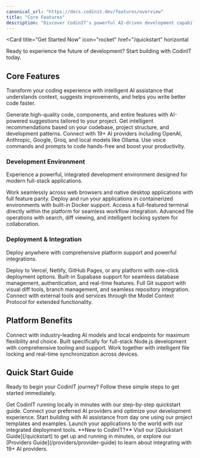 ```yaml
---
canonical_url: "https://docs.codinit.dev/features/overview"
title: "Core Features"
description: "Discover CodinIT's powerful AI-driven development capabilities that streamline your full-stack development workflow"
---
```


<Card
  title="Get Started Now"
  icon="rocket"
  href="/quickstart"
  horizontal
>
  Ready to experience the future of development? Start building with CodinIT today.
</Card>

## Core Features

Transform your coding experience with intelligent AI assistance that understands context, suggests improvements, and helps you write better code faster.

<Columns cols={2}>
  <Card
    title="Smart Code Generation"
    icon="sparkles"
    href="#"
  >
    Generate high-quality code, components, and entire features with AI-powered suggestions tailored to your project.
  </Card>
  <Card
    title="Context-Aware Assistance"
    icon="brain"
    href="#"
  >
    Get intelligent recommendations based on your codebase, project structure, and development patterns.
  </Card>
  <Card
    title="Multi-Provider Integration"
    icon="plug"
    href="#"
  >
    Connect with 19+ AI providers including OpenAI, Anthropic, Google, Groq, and local models like Ollama.
  </Card>
  <Card
    title="Voice-Powered Coding"
    icon="microphone"
    href="#"
  >
    Use voice commands and prompts to code hands-free and boost your productivity.
  </Card>
</Columns>

### Development Environment
Experience a powerful, integrated development environment designed for modern full-stack applications.

<Columns cols={2}>
  <Card
    title="Web & Desktop Support"
    icon="desktop"
    href="#"
  >
    Work seamlessly across web browsers and native desktop applications with full feature parity.
  </Card>
  <Card
    title="Docker Integration"
    icon="docker"
    href="#"
  >
    Deploy and run your applications in containerized environments with built-in Docker support.
  </Card>
  <Card
    title="Built-in Terminal"
    icon="terminal"
    href="#"
  >
    Access a full-featured terminal directly within the platform for seamless workflow integration.
  </Card>
  <Card
    title="File Management"
    icon="folder"
    href="#"
  >
    Advanced file operations with search, diff viewing, and intelligent locking system for collaboration.
  </Card>
</Columns>

### Deployment & Integration
Deploy anywhere with comprehensive platform support and powerful integrations.

<Columns cols={2}>
  <Card
    title="Multi-Platform Deployment"
    icon="cloud"
    href="#"
  >
    Deploy to Vercel, Netlify, GitHub Pages, or any platform with one-click deployment options.
  </Card>
  <Card
    title="Supabase Integration"
    icon="database"
    href="#"
  >
    Built-in Supabase support for seamless database management, authentication, and real-time features.
  </Card>
  <Card
    title="Git Integration"
    icon="github"
    href="#"
  >
    Full Git support with visual diff tools, branch management, and seamless repository integration.
  </Card>
  <Card
    title="MCP Protocol Support"
    icon="puzzle"
    href="#"
  >
    Connect with external tools and services through the Model Context Protocol for extended functionality.
  </Card>
</Columns>

## Platform Benefits

<CardGroup cols={3}>
  <Card
    title="19+ AI Providers"
    icon="bot"
  >
    Connect with industry-leading AI models and local endpoints for maximum flexibility and choice.
  </Card>
  <Card
    title="Full-Stack Focus"
    icon="layer-group"
  >
    Built specifically for full-stack Node.js development with comprehensive tooling and support.
  </Card>
  <Card
    title="Real-Time Collaboration"
    icon="users"
  >
    Work together with intelligent file locking and real-time synchronization across devices.
  </Card>
</CardGroup>

## Quick Start Guide

Ready to begin your CodinIT journey? Follow these simple steps to get started immediately.

<CardGroup cols={2}>
  <Card
    title="Set Up Your Environment"
    icon="play"
    href="/quickstart"
  >
    Get CodinIT running locally in minutes with our step-by-step quickstart guide.
  </Card>
  <Card
    title="Configure AI Providers"
    icon="key"
    href="/essentials/customization"
  >
    Connect your preferred AI providers and optimize your development experience.
  </Card>
  <Card
    title="Create Your First Project"
    icon="plus"
    href="#"
  >
    Start building with AI assistance from day one using our project templates and examples.
  </Card>
  <Card
    title="Deploy to Production"
    icon="rocket"
    href="#"
  >
    Launch your applications to the world with our integrated deployment tools.
  </Card>
</CardGroup>

<Note>
  **New to CodinIT?** Visit our [Quickstart Guide](/quickstart) to get up and running in minutes, or explore our [Providers Guide](/providers/provider-guide) to learn about integrating with 19+ AI providers.
</Note>